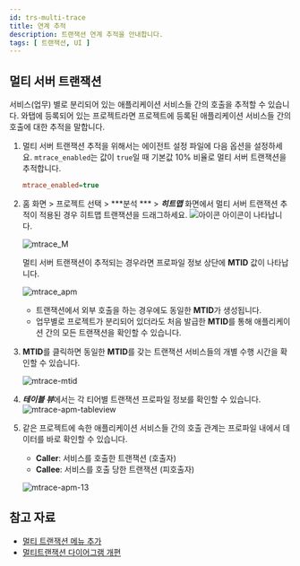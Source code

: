 ```yaml
---
id: trs-multi-trace
title: 연계 추적
description: 트랜잭션 연계 추적을 안내합니다. 
tags: [ 트랜잭션, UI ]
---
```


## 멀티 서버 트랜잭션 

서비스(업무) 별로 분리되어 있는 애플리케이션 서비스들 간의 호출을 추적할 수 있습니다. 와탭에 등록되어 있는 프로젝트라면 프로젝트에 등록된 애플리케이션 서비스들 간의 호출에 대한 추적을 말합니다.

1. 멀티 서버 트랜잭션 추적을 위해서는 에이전트 설정 파일에 다음 옵션을 설정하세요. `mtrace_enabled`는 값이 `true`일 때 기본값 10% 비율로 멀티 서버 트랜잭션을 추적합니다.  

    ```ini title='whatap.conf'
    mtrace_enabled=true 
    ```
1. 홈 화면 > 프로젝트 선택 > ***분석 *** > ***히트맵*** 화면에서 멀티 서버 트랜잭션 추적이 적용된 경우 히트맵 트랜잭션을 드래그하세요. <!-- ***M*** --> ![아이콘](/img/ic-s-mult-transation.svg) 아이콘이 나타납니다.
    <!-- m 아이콘 확대 스크린샷 필요 -->
    ![mtrace_M](https://img.whatap.io/media/user_guide_application/dashboard/mtrace_M.png)

    멀티 서버 트랜잭션이 추적되는 경우라면 프로파일 정보 상단에 **MTID** 값이 나타납니다.

    ![mtrace_apm](/img/mtr-java-mtid.png)

    * 트랜잭션에서 외부 호출을 하는 경우에도 동일한 **MTID**가 생성됩니다.
    * 업무별로 프로젝트가 분리되어 있더라도 처음 발급한 **MTID**를 통해 애플리케이션 간의 모든 트랜잭션을 확인할 수 있습니다.

1. **MTID**를 클릭하면 동일한 **MTID**를 갖는 트랜잭션 서비스들의 개별 수행 시간을 확인할 수 있습니다.

    ![mtrace-mtid](https://img.whatap.io/media/images/Screenshot_2020-12-17_W_JAVA_DEMO_5490_-_Application_Monitoring11.png)

1. ***테이블 뷰***에서는 각 티어별 트랜잭션 프로파일 정보를 확인할 수 있습니다. 
    ![mtrace-apm-tableview](https://img.whatap.io/media/images/Screenshot_2020-12-17_W_JAVA_DEMO_5490_-_Application_Monitoring12.png)

1. 같은 프로젝트에 속한 애플리케이션 서비스들 간의 호출 관계는 프로파일 내에서 데이터를 바로 확인할 수 있습니다.
    * **Caller**: 서비스를 호출한 트랜잭션 (호출자)
    * **Callee**: 서비스를 호출 당한 트랜잭션 (피호출자)

    ![mtrace-apm-13](https://img.whatap.io/media/images/Screenshot_2020-12-17_W_JAVA_DEMO_5490_-_Application_Monitoring13.png)

## 참고 자료

* [멀티 트랜잭션 메뉴 추가](https://www.whatap.io/ko/blog/85/index.html)
* [멀티트랜잭션 다이어그램 개편](https://www.whatap.io/ko/blog/72/index.html)

